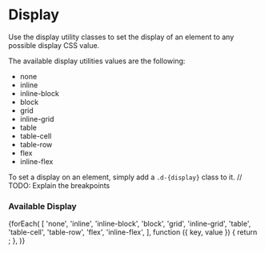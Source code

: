 
<Meta of={DisplayStories} />

# Display

<div className="lead">
  Use the display utility classes to set the display of an element to any possible display CSS
  value.
</div>

The available display utilities values are the following:

- none
- inline
- inline-block
- block
- grid
- inline-grid
- table
- table-cell
- table-row
- flex
- inline-flex

To set a display on an element, simply add a `.d-{display}` class to it.
// TODO: Explain the breakpoints

<Canvas of={DisplayStories.Default} sourceState="shown" />

### Available Display

<section className="display-container__section">
  {forEach(
    [
      'none',
      'inline',
      'inline-block',
      'block',
      'grid',
      'inline-grid',
      'table',
      'table-cell',
      'table-row',
      'flex',
      'inline-flex',
    ],
    function ({ key, value }) {
      return <DisplayContainer key={key} name={value} />;
    },
  )}
</section>
